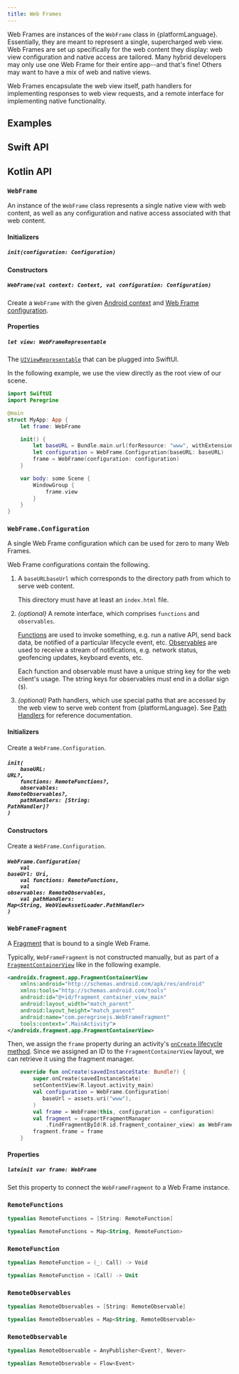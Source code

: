 ```yaml
---
title: Web Frames
---
```


Web Frames are instances of the `WebFrame` class in {platformLanguage}.
Essentially, they are meant to represent a single, supercharged web view. Web
Frames are set up specifically for the web content they display: web view
configuration and native access are tailored. Many hybrid developers may only
use one Web Frame for their entire app--and that's fine! Others may want to have
a mix of web and native views.

Web Frames encapsulate the web view itself, path handlers for implementing
responses to web view requests, and a remote interface for implementing native
functionality.

## Examples

<Callout type="construction" title="Under Construction" />

<T ios>

## Swift API

</T>

<T android>

## Kotlin API

</T>

### `WebFrame`

An instance of the `WebFrame` class represents a single native view with web
content, as well as any configuration and native access associated with that web
content.

<T ios>

#### Initializers

##### `init(configuration: Configuration)`

</T>

<T android>

#### Constructors

##### `WebFrame(val context: Context, val configuration: Configuration)`

Create a `WebFrame` with the given
[Android context](https://developer.android.com/reference/android/content/Context)
and [Web Frame configuration](#webframeconfiguration).

</T>

<T ios>

#### Properties

##### `let view: WebFrameRepresentable`

The
[`UIViewRepresentable`](https://developer.apple.com/documentation/swiftui/uiviewrepresentable)
that can be plugged into SwiftUI.

In the following example, we use the view directly as the root view of our
scene.

```swift
import SwiftUI
import Peregrine

@main
struct MyApp: App {
    let frame: WebFrame

    init() {
        let baseURL = Bundle.main.url(forResource: "www", withExtension: nil)!
        let configuration = WebFrame.Configuration(baseURL: baseURL)
        frame = WebFrame(configuration: configuration)
    }

    var body: some Scene {
        WindowGroup {
            frame.view
        }
    }
}
```

</T>

### `WebFrame.Configuration`

A single Web Frame configuration which can be used for zero to many Web Frames.

Web Frame configurations contain the following.

1. A <T ios>`baseURL`</T><T android>`baseUrl`</T> which corresponds to the
   directory path from which to serve web content.

   This directory must have at least an `index.html` file.

1. _(optional)_ A remote interface, which comprises `functions` and
   `observables`.

   [Functions](reference/functions) are used to invoke something, e.g. run a
   native API, send back data, be notified of a particular lifecycle event, etc.
   [Observables](reference/observables) are used to receive a stream of
   notifications, e.g. network status, geofencing updates, keyboard events, etc.

   Each function and observable must have a unique string key for the web
   client's usage. The string keys for observables must end in a dollar sign
   (`$`).

1. _(optional)_ Path handlers, which use special paths that are accessed by the
   web view to serve web content from {platformLanguage}. See
   [Path Handlers](reference/path-handlers) for reference documentation.

<T ios>

#### Initializers

Create a `WebFrame.Configuration`.

##### <code>init(<br />&nbsp;&nbsp;&nbsp;&nbsp;baseURL: URL?,<br />&nbsp;&nbsp;&nbsp;&nbsp;functions: RemoteFunctions?,<br />&nbsp;&nbsp;&nbsp;&nbsp;observables: RemoteObservables?,<br />&nbsp;&nbsp;&nbsp;&nbsp;pathHandlers: [String: PathHandler]?<br />)</code>

</T>

<T android>

#### Constructors

Create a `WebFrame.Configuration`.

##### <code>WebFrame.Configuration(<br />&nbsp;&nbsp;&nbsp;&nbsp;val baseUrl: Uri,<br />&nbsp;&nbsp;&nbsp;&nbsp;val functions: RemoteFunctions,<br />&nbsp;&nbsp;&nbsp;&nbsp;val observables: RemoteObservables,<br />&nbsp;&nbsp;&nbsp;&nbsp;val pathHandlers: Map\<String, WebViewAssetLoader.PathHandler\><br />)</code>

</T>

<T android>

### `WebFrameFragment`

A [Fragment](https://developer.android.com/reference/android/app/Fragment) that
is bound to a single Web Frame.

Typically, `WebFrameFragment` is not constructed manually, but as part of a
[`FragmentContainerView`](https://developer.android.com/reference/androidx/fragment/app/FragmentContainerView)
like in the following example.

```xml { file: 'activity_main.xml' }
<androidx.fragment.app.FragmentContainerView
    xmlns:android="http://schemas.android.com/apk/res/android"
    xmlns:tools="http://schemas.android.com/tools"
    android:id="@+id/fragment_container_view_main"
    android:layout_width="match_parent"
    android:layout_height="match_parent"
    android:name="com.peregrinejs.WebFrameFragment"
    tools:context=".MainActivity">
</androidx.fragment.app.FragmentContainerView>
```

Then, we assign the `frame` property during an activity's
[`onCreate` lifecycle method](<https://developer.android.com/reference/android/app/Activity#onCreate(android.os.Bundle)>).
Since we assigned an ID to the `FragmentContainerView` layout, we can retrieve
it using the fragment manager.

```kotlin { file: 'MainActivity.kt', contentBefore: true, contentAfter: true }
    override fun onCreate(savedInstanceState: Bundle?) {
        super.onCreate(savedInstanceState)
        setContentView(R.layout.activity_main)
        val configuration = WebFrame.Configuration(
           baseUrl = assets.uri("www"),
        )
        val frame = WebFrame(this, configuration = configuration)
        val fragment = supportFragmentManager
            .findFragmentById(R.id.fragment_container_view) as WebFrameFragment
        fragment.frame = frame
    }
```

#### Properties

##### `lateinit var frame: WebFrame`

Set this property to connect the `WebFrameFragment` to a Web Frame instance.

</T>

### `RemoteFunctions`

<T ios>

```swift
typealias RemoteFunctions = [String: RemoteFunction]
```

</T>

<T android>

```kotlin
typealias RemoteFunctions = Map<String, RemoteFunction>
```

</T>

### `RemoteFunction`

<T ios>

```swift
typealias RemoteFunction = (_: Call) -> Void
```

</T>

<T android>

```kotlin
typealias RemoteFunction = (Call) -> Unit
```

</T>

### `RemoteObservables`

<T ios>

```swift
typealias RemoteObservables = [String: RemoteObservable]
```

</T>

<T android>

```kotlin
typealias RemoteObservables = Map<String, RemoteObservable>
```

</T>

### `RemoteObservable`

<T ios>

```swift
typealias RemoteObservable = AnyPublisher<Event?, Never>
```

</T>

<T android>

```kotlin
typealias RemoteObservable = Flow<Event>
```

</T>
